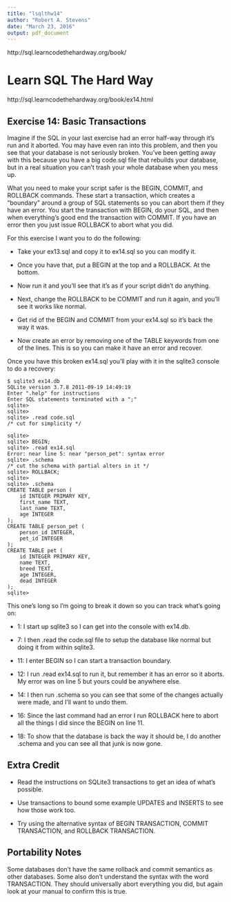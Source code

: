 ```yaml
---
title: "lsqlthw14"
author: "Robert A. Stevens"
date: "March 23, 2016"
output: pdf_document
---
```


http://sql.learncodethehardway.org/book/

# Learn SQL The Hard Way

http://sql.learncodethehardway.org/book/ex14.html

## Exercise 14: Basic Transactions

Imagine if the SQL in your last exercise had an error half-way through it's run and it aborted. You may have even ran into this problem, and then you see that your database is not seriously broken. You've been getting away with this because you have a big code.sql file that rebuilds your database, but in a real situation you can't trash your whole database when you mess up.

What you need to make your script safer is the BEGIN, COMMIT, and ROLLBACK commands. These start a transaction, which creates a "boundary" around a group of SQL statements so you can abort them if they have an error. You start the transaction with BEGIN, do your SQL, and then when everything's good end the transaction with COMMIT. If you have an error then you just issue ROLLBACK to abort what you did.

For this exercise I want you to do the following:

- Take your ex13.sql and copy it to ex14.sql so you can modify it.

- Once you have that, put a BEGIN at the top and a ROLLBACK. At the bottom.

- Now run it and you'll see that it's as if your script didn't do anything.

- Next, change the ROLLBACK to be COMMIT and run it again, and you'll see it works like normal.

- Get rid of the BEGIN and COMMIT from your ex14.sql so it's back the way it was.

- Now create an error by removing one of the TABLE keywords from one of the lines. This is so you can make it have an error and recover.

Once you have this broken ex14.sql you'll play with it in the sqlite3 console to do a recovery:

    $ sqlite3 ex14.db
    SQLite version 3.7.8 2011-09-19 14:49:19
    Enter ".help" for instructions
    Enter SQL statements terminated with a ";"
    sqlite> 
    sqlite> 
    sqlite> .read code.sql
    /* cut for simplicity */
    
    sqlite> 
    sqlite> BEGIN;
    sqlite> .read ex14.sql
    Error: near line 5: near "person_pet": syntax error
    sqlite> .schema
    /* cut the schema with partial alters in it */
    sqlite> ROLLBACK;
    sqlite> 
    sqlite> .schema
    CREATE TABLE person (
        id INTEGER PRIMARY KEY,
        first_name TEXT,
        last_name TEXT,
        age INTEGER
    );
    CREATE TABLE person_pet (
        person_id INTEGER,
        pet_id INTEGER
    );
    CREATE TABLE pet (
        id INTEGER PRIMARY KEY,
        name TEXT,
        breed TEXT,
        age INTEGER,
        dead INTEGER
    );
    sqlite> 

This one's long so I'm going to break it down so you can track what's going on:

- 1: I start up sqlite3 so I can get into the console with ex14.db.

- 7: I then .read the code.sql file to setup the database like normal but doing it from within sqlite3.

- 11: I enter BEGIN so I can start a transaction boundary.

- 12: I run .read ex14.sql to run it, but remember it has an error so it aborts. My error was on line 5 but yours could be anywhere else.

- 14: I then run .schema so you can see that some of the changes actually were made, and I'll want to undo them.

- 16: Since the last command had an error I run ROLLBACK here to abort all the things I did since the BEGIN on line 11.

- 18: To show that the database is back the way it should be, I do another .schema and you can see all that junk is now gone.

## Extra Credit

- Read the instructions on SQLite3 transactions to get an idea of what's possible.

- Use transactions to bound some example UPDATES and INSERTS to see how those work too.

- Try using the alternative syntax of BEGIN TRANSACTION, COMMIT TRANSACTION, and ROLLBACK TRANSACTION.

## Portability Notes

Some databases don't have the same rollback and commit semantics as other databases. Some also don't understand the syntax with the word TRANSACTION. They should universally abort everything you did, but again look at your manual to confirm this is true.

